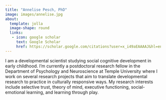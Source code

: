 ---
title: "Annelise Pesch, PhD"
image: images/annelise.jpg
about:
  template: jolla
  image-shape: round
  links:
   - icon: google scholar
     text: Google Scholar
     href: https://scholar.google.com/citations?user=x_i49aEAAAAJ&hl=en 
---

I am a developmental scientist studying social cognitive development in early childhood. I’m currently a postdoctoral research fellow in the Department of Psychology and Neuroscience at Temple University where I work on several research projects that aim to translate developmental research to practice in culturally responsive ways. My research interests include selective trust, theory of mind, executive functioning, social-emotional learning, and learning through play. 